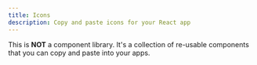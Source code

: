 ---
title: Icons
description: Copy and paste icons for your React app
---

This is **NOT** a component library. It's a collection of re-usable components that you can copy and paste into your apps.
